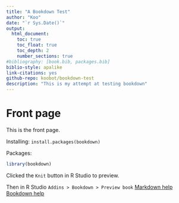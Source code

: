 ```yaml
---
title: "A Bookdown Test"
author: "Koo"
date: "`r Sys.Date()`"
output:
  html_document:
    toc: true
    toc_float: true
    toc_depth: 2
    number_sections: true
#bibliography: [book.bib, packages.bib]
biblio-style: apalike
link-citations: yes
github-repo: koobot/bookdown-test
description: "This is my attempt at testing bookdown"
---
```


# Front page

This is the front page.

Installing:
`install.packages(bookdown)`

Packages:
```r
library(bookdown)
```
Clicked the `Knit` button in R Studio to preview.


Then in R Studio `Addins > Bookdown > Preview book`
[Markdown help](https://bookdown.org/yihui/rmarkdown/html-document.html#table-of-contents)
[Bookdown help](https://bookdown.org/yihui/bookdown)